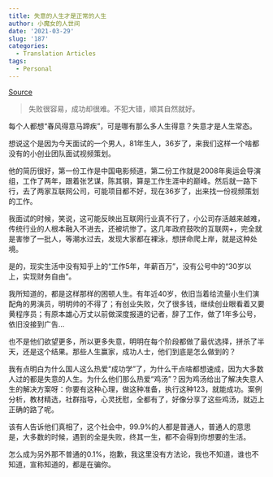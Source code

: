 ```yaml
---
title: 失意的人生才是正常的人生
author: 小魔女的人世间
date: '2021-03-29'
slug: '187'
categories:
  - Translation Articles
tags:
  - Personal
---
```


[Source](https://www.jianshu.com/p/a288519cefca)

> 失败很容易，成功却很难。不犯大错，顺其自然就好。

每个人都想“春风得意马蹄疾”，可是哪有那么多人生得意？失意才是人生常态。

想说这个是因为今天面试的一个男人，81年生人，36岁了，来我们这样一个啥都没有的小创业团队面试视频策划。

他的简历很好，第一份工作是中国电影频道，第二份工作就是2008年奥运会导演组，工作了两年，跟着张艺谋，陈其钢，算是工作生涯中的巅峰。然后就一路下行，去了两家互联网公司，可能项目都不好，现在36岁了，出来找一份视频策划的工作。

我面试的时候，笑说，这可能反映出互联网行业真不行了，小公司存活越来越难，传统行业的人根本融入不进去，还被坑惨了。这几年政府鼓吹的互联网+，完全就是害惨了一批人，等潮水过去，发现大家都在裸泳，想拼命爬上岸，就是这种处境。

是的，现实生活中没有知乎上的“工作5年，年薪百万”，没有公号中的“30岁以上，实现财务自由”。

我所知道的，都是这样那样的困顿人生。有年近40岁，依旧当着给流量小生们演配角的男演员，明明帅的不得了；有创业失败，欠了很多钱，继续创业眼看着又要黄程序员；有原本雄心万丈以前做深度报道的记者，辞了工作，做了1年多公号，依旧没接到广告...

也不是他们欲望更多，所以更多失意，明明在每个阶段都做了最优选择，拼杀了半天，还是这个结果。那些人生赢家，成功人士，他们到底是怎么做到的？

我有点明白为什么国人这么热爱“成功学”了，为什么干点啥都想速成，因为大多数人过的都是失意的人生。为什么他们那么热爱“鸡汤”？因为鸡汤给出了解决失意人生的解决方案呀：你要有这种心理，做这种准备，执行这种123，就能成功。案例分析，教材精选，社群指导，心灵抚慰，全都有了，好像分享了这些鸡汤，就迈上正确的路了呢。

该有人告诉他们真相了，这个社会中，99.9%的人都是普通人，普通人的意思是，大多数的时候，遇到的全是失败，终其一生，都不会得到你想要的生活。

怎么成为另外那不普通的0.1%，抱歉，我这里没有方法论，我也不知道，谁也不知道，宣称知道的，都是在骗你。